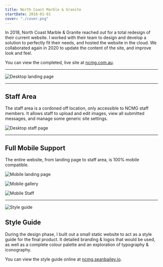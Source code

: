 ```yaml
---
title: North Coast Marble & Granite
startDate: 2018-01-01
cover: "./cover.png"
---
```


<!-- @format -->

<Columns>
<TwoColumns>

In 2018, North Coast Marble & Granite reached out for a total redesign of their
current website. I worked with their team to design and develop a solution to
perfectly fit their needs, and hosted the website in the cloud. We collaborated
again in 2020 to update the content of the site, and improve look and feel.

You can view the completed, live site at [ncmg.com.au][ncmg].

[ncmg]: https://ncmg.com.au

</TwoColumns>
</Columns>

---

![Desktop landing page](./desktop-landing.jpg)

---

<Columns>

<Column>

## Staff Area

The staff area is a cordoned off location, only accessible to NCMG staff
members. It allows staff to upload and edit images, view all submitted messages,
and manage some generic site settings.

</Column>

<TwoColumns>

![Desktop staff page](./desktop-staff.png)

</TwoColumns>

</Columns>

---

<Columns>

<ColumnSpacer />

<TwoColumns>

## Full Mobile Support

The entire website, from landing page to staff area, is 100% mobile compatible.

</TwoColumns>

![Mobile landing page](./mobile-landing.png)

![Mobile gallery](./mobile-gallery.png)

![Mobile Staff](./mobile-staff.png)

</Columns>

---

<Columns>

<TwoColumns>

![Style guide](./style-guide.png)

</TwoColumns>

<Column>

## Style Guide

During the design phase, I built out a small static website to act as a style
guide for the final product. It detailed branding & logos that would be used, as
well as a complete colour palette and an exploration of typography &
iconography.

You can view the style guide online at [ncmg.seanbailey.io][styleguide].

[styleguide]: https://ncmg.seanbailey.io/

</Column>

</Columns>
